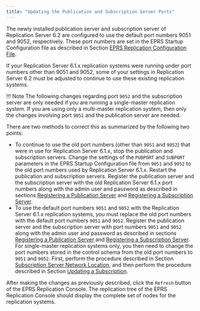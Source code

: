 ```yaml
---
title: "Updating the Publication and Subscription Server Ports"
---
```


<div id="updating_sub_and_pub_ports" class="registered_link"></div>

The newly installed publication server and subscription server of Replication Server 6.2 are configured to use the default port numbers 9051 and 9052, respectively. These port numbers are set in the EPRS Startup Configuration file as described in Section [EPRS Replication Configuration File](../../02_overview/03_replication_server_components_and_architecture/01_physical_components/#xdb_replication_conf_file).

If your Replication Server 6.1.x replication systems were running under port numbers other than 9051 and 9052, some of your settings in Replication Server 6.2 must be adjusted to continue to use these existing replication systems.

!!! Note
    The following changes regarding port ``9052`` and the subscription server are only needed if you are running a single-master replication system. If you are using only a multi-master replication system, then only the changes involving port ``9051`` and the publication server are needed.

There are two methods to correct this as summarized by the following two points:

-   To continue to use the old port numbers (other than ``9051`` and ``9052``) that were in use for Replication Server 6.1.x, stop the publication and subscription servers. Change the settings of the `PUBPORT` and `SUBPORT` parameters in the EPRS Startup Configuration file from ``9051`` and ``9052`` to the old port numbers used by Replication Server 6.1.x. Restart the publication and subscription servers. Register the publication server and the subscription server with the old Replication Server 6.1.x port numbers along with the admin user and password as described in sections [Registering a Publication Server](../../05_smr_operation/02_creating_publication/01_registering_publication_server/#registering_publication_server) and [Registering a Subscription Server](../../05_smr_operation/03_creating_subscription/01_registering_subscription_server/#registering_subscription_server).
-   To use the default port numbers ``9051`` and ``9052`` with the Replication Server 6.1.x replication systems, you must replace the old port numbers with the default port numbers ``9051`` and ``9052``. Register the publication server and the subscription server with port numbers ``9051`` and ``9052`` along with the admin user and password as described in sections [Registering a Publication Server](../../05_smr_operation/02_creating_publication/01_registering_publication_server/#registering_publication_server) and [Registering a Subscription Server](../../05_smr_operation/03_creating_subscription/01_registering_subscription_server/#registering_subscription_server). For single-master replication systems only, you then need to change the port numbers stored in the control schema from the old port numbers to ``9051`` and ``9052``. First, perform the procedure described in Section [Subscription Server Network Location](../../07_common_operations/06_managing_publication/01_updating_publication_server/#sub_server_network_loc), and then perform the procedure described in Section [Updating a Subscription](../../05_smr_operation/05_managing_subscription/03_updating_subscription/#updating_subscription).

After making the changes as previously described, click the `Refresh` button of the EPRS Replication Console. The replication tree of the EPRS Replication Console should display the complete set of nodes for the replication systems.
